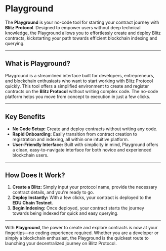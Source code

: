 # Playground

The **Playground** is your no-code tool for starting your contract journey with **Blitz Protocol**. Designed to empower users without deep technical knowledge, the Playground allows you to effortlessly create and deploy Blitz contracts, kickstarting your path towards efficient blockchain indexing and querying.

---

## What is Playground?

Playground is a streamlined interface built for developers, entrepreneurs, and blockchain enthusiasts who want to start working with Blitz Protocol quickly. This tool offers a simplified environment to create and register contracts on the **Blitz Protocol** without writing complex code. The no-code platform helps you move from concept to execution in just a few clicks.

---

## Key Benefits

- **No Code Setup:** Create and deploy contracts without writing any code.
- **Rapid Onboarding:** Easily transition from contract creation to registration and indexing, all within one intuitive platform.
- **User-Friendly Interface:** Built with simplicity in mind, Playground offers a clean, easy-to-navigate interface for both novice and experienced blockchain users.

---

## How Does It Work?

1. **Create a Blitz:** Simply input your protocol name, provide the necessary contract details, and you're ready to go.
2. **Deploy Instantly:** With a few clicks, your contract is deployed to the **EDU Chain Testnet**.
3. **Begin Indexing:** Once deployed, your contract starts the journey towards being indexed for quick and easy querying.

---

With **Playground**, the power to create and explore contracts is now at your fingertips—no coding experience required. Whether you are a developer or simply a blockchain enthusiast, the Playground is the quickest route to launching your decentralized journey on Blitz Protocol.
